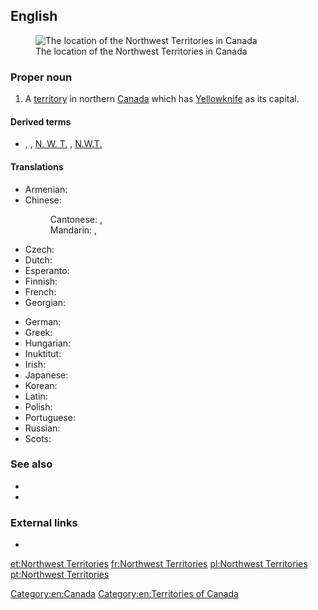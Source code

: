 {{also|Northwest Territory}}
==English==
[[File:Northwest Territories-map.png|thumb|The location of the Northwest Territories in Canada]]

===Proper noun===
{{en-proper noun|head=[[northwest|Northwest]] [[territories|Territories]]}}

# A [[territory]] in northern [[Canada]] which has [[Yellowknife]] as its capital.

====Derived terms====
* {{l|en|NT}}, {{l|en|NWT}} , [[N. W. T.]] , [[N.W.T.]] {{qualifier|abbreviation}}

====Translations====
{{trans-top|Territory in northern Canada}}
* Armenian: {{t|hy|Հյուսիսարեւմտյան տարածքներ|p|sc=Armn}}
* Chinese:
*: Cantonese: {{t|yue|西北地區|sc=Hani}}, {{t|yue|西北地区|tr=sai1 bak1 dei6 keoi1|sc=Hani}}
*: Mandarin: {{t|cmn|西北地區|sc=Hani}}, {{t|cmn|西北地区|tr=Xīběi Dìqū|sc=Hani}}
* Czech: {{t|cs|Severozápadní teritoria|n-p}}
* Dutch: {{t|nl|Noordwestelijke Territoria}}
* Esperanto: {{t|eo|Nordokcidentaj Teritorioj|p}}
* Finnish: {{t+|fi|Luoteisterritoriot|p}}
* French: {{t+|fr|Territoires du Nord-Ouest|m-p}}
* Georgian: {{t|ka|ჩრდილო-დასავლეთი ტერიტორიები|sc=Geor}}
{{trans-mid}}
* German: {{t+|de|Nordwest-Territorien|f-p}}
* Greek: {{t|el|Βορειοδυτικά Εδάφη|n-p}}
* Hungarian: {{t+|hu|Északnyugati területek}}
* Inuktitut: {{t|iu|ᓄᓇᑦᓯᐊᖅ|sc=Cans}}
* Irish: {{t|ga|Críocha an Iarthuaiscirt|f-p}}
* Japanese: {{t|ja|ノースウエスト準州|tr=Nōsuwesuto junshū|sc=Jpan}}
* Korean: {{t|ko|노스웨스트 준주|tr=Noseuweseuteu junju|sc=Kore}}
* Latin: {{t|la|Territoria Septentrio-Occidentalia|n-p}}
* Polish: {{t+|pl|Terytoria Północno-Zachodnie}}
* Portuguese: {{t|pt|Territórios do Noroeste|m-p}}
* Russian: {{t|ru|Се́веро-За́падные террито́рии|f-p}}
* Scots: {{t|sco|Northwast Territories}}
{{trans-bottom}}

===See also===
* {{l|en|Appendix:Place names in Northwest Territories}}
* {{l|en|Northwest Territory}}

===External links===
* {{pedia}}

[[Category:en:Canada]]
[[Category:en:Territories of Canada]]

[[et:Northwest Territories]]
[[fr:Northwest Territories]]
[[pl:Northwest Territories]]
[[pt:Northwest Territories]]
